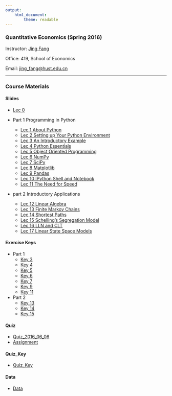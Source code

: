 ```yaml
---
output: 
    html_document:
        theme: readable
---
```


### Quantitative Economics (Spring 2016)

Instructor: [Jing Fang](http://bayeswhu.github.io)

Office: 419, School of Economics

Email: [jing_fang@hust.edu.cn](jing_fang@hust.edu.cn)

-----

### Course Materials

#### Slides

- [Lec 0](qe/Lec0.html)

- Part 1 Programming in Python
    + [Lec 1 About Python](qe/Lec1.html)
    + [Lec 2 Setting up Your Python Environment](qe/Lec2.html)
    + [Lec 3 An Introductory Example](qe/Lec3.html)
    + [Lec 4 Python Essentials](qe/Lec4.html)
    + [Lec 5 Object Oriented Programming](qe/Lec5.html)
    + [Lec 6 NumPy](qe/Lec6.html)
    + [Lec 7 SciPy](qe/Lec7.html)
    + [Lec 8 Matplotlib](qe/Lec8.html)
    + [Lec 9 Pandas](qe/Lec9.html)
    + [Lec 10 IPython Shell and Notebook](qe/Lec10.html)
    + [Lec 11 The Need for Speed](qe/Lec11.html)

  
- part 2 Introductory Applications
    + [Lec 12 Linear Algebra](qe/Lec12.html)
    + [Lec 13 Finite Markov Chains](qe/Lec13.html)
    + [Lec 14 Shortest Paths](qe/Lec14.html)
    + [Lec 15 Schelling's Segregation Model](qe/Lec15.html)
    + [Lec 16 LLN and CLT](qe/Lec16.html)
    + [Lec 17 Linear State Space Models](qe/Lec17.html)<!-- -->

#### Exercise Keys

- Part 1
    + [Key 3](qe/Lec3_Key.ipynb)
    + [Key 4](qe/Lec4_Key.ipynb)
    + [Key 5](qe/Lec5_Key.ipynb)
    + [Key 6](qe/Lec6_Key.ipynb)
    + [Key 7](qe/Lec7_Key.ipynb)
    + [Key 9](qe/Lec9_Key.ipynb)
    + [Key 11](qe/Lec11_Key.ipynb)

- Part 2
    + [Key 13](qe/Lec13_Key.ipynb)
    + [Key 14](qe/Lec14_Key.ipynb)
    + [Key 15](qe/Lec15_Key.ipynb)

#### Quiz

- [Quiz_2016_06_06](qe/Quiz.html)
- [Assignment](qe/assignment.html)

#### Quiz_Key

- [Quiz_Key](qe/Quiz_Key.html)

#### Data

- [Data](qe/data.zip)
